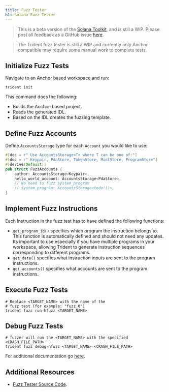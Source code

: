 ```yaml
---
title: Fuzz Tester
h1: Solana Fuzz Tester
---
```


> This is a beta version of the [Solana Toolkit](/docs/toolkit/), and is
> still a WIP. Please post all feedback as a GitHub issue
> [here](https://github.com/solana-foundation/developer-content/issues/new?title=%5Btoolkit%5D%20).

> The Trident fuzz tester is still a WIP and currently only Anchor compatible
> may require some manual work to complete tests.

## Initialize Fuzz Tests

Navigate to an Anchor based workspace and run:

```shell
trident init
```

This command does the following:

- Builds the Anchor-based project.
- Reads the generated IDL.
- Based on the IDL creates the fuzzing template.

## Define Fuzz Accounts

Define `AccountsStorage` type for each `Account` you would like to use:

```rust
#[doc = r" Use AccountsStorage<T> where T can be one of:"]
#[doc = r" Keypair, PdaStore, TokenStore, MintStore, ProgramStore"]
#[derive(Default)]
pub struct FuzzAccounts {
    author: AccountsStorage<Keypair>,
    hello_world_account: AccountsStorage<PdaStore>,
    // No need to fuzz system_program
    // system_program: AccountsStorage<todo!()>,
}
```

## Implement Fuzz Instructions

Each Instruction in the fuzz test has to have defined the following functions:

- `get_program_id()` specifies which program the instruction belongs to. This
  function is automatically defined and should not need any updates. Its
  important to use especially if you have multiple programs in your workspace,
  allowing Trident to generate instruction sequences corresponding to different
  programs.
- `get_data()` specifies what instruction inputs are sent to the program
  instructions.
- `get_accounts()` specifies what accounts are sent to the program instructions.

## Execute Fuzz Tests

```shell
# Replace <TARGET_NAME> with the name of the
# fuzz test (for example: "fuzz_0")
trident fuzz run-hfuzz <TARGET_NAME>
```

## Debug Fuzz Tests

```shell
# fuzzer will run the <TARGET_NAME> with the specified <CRASH_FILE_PATH>
trident fuzz debug-hfuzz <TARGET_NAME> <CRASH_FILE_PATH>
```

For additional documentation go [here](https://ackee.xyz/trident/docs/latest/).

## Additional Resources

- [Fuzz Tester Source Code](https://github.com/Ackee-Blockchain/trident).
